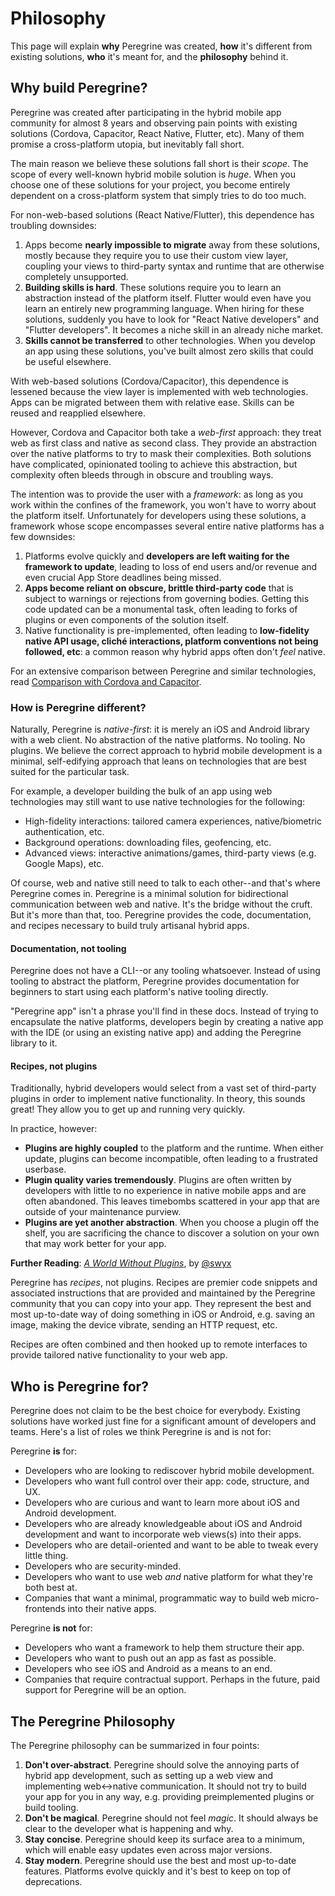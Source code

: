 
# Philosophy

This page will explain **why** Peregrine was created, **how** it's different
from existing solutions, **who** it's meant for, and the **philosophy** behind
it.

## Why build Peregrine?

Peregrine was created after participating in the hybrid mobile app community for
almost 8 years and observing pain points with existing solutions (Cordova,
Capacitor, React Native, Flutter, etc). Many of them promise a cross-platform
utopia, but inevitably fall short.

The main reason we believe these solutions fall short is their _scope_. The
scope of every well-known hybrid mobile solution is _huge_. When you choose one
of these solutions for your project, you become entirely dependent on a
cross-platform system that simply tries to do too much.

For non-web-based solutions (React Native/Flutter), this dependence has
troubling downsides:

1. Apps become **nearly impossible to migrate** away from these solutions,
   mostly because they require you to use their custom view layer, coupling your
   views to third-party syntax and runtime that are otherwise completely
   unsupported.
1. **Building skills is hard**. These solutions require you to learn an
   abstraction instead of the platform itself. Flutter would even have you learn
   an entirely new programming language. When hiring for these solutions,
   suddenly you have to look for "React Native developers" and "Flutter
   developers". It becomes a niche skill in an already niche market.
1. **Skills cannot be transferred** to other technologies. When you develop an
   app using these solutions, you've built almost zero skills that could be
   useful elsewhere.

With web-based solutions (Cordova/Capacitor), this dependence is lessened
because the view layer is implemented with web technologies. Apps can be
migrated between them with relative ease. Skills can be reused and reapplied
elsewhere.

However, Cordova and Capacitor both take a _web-first_ approach: they treat web
as first class and native as second class. They provide an abstraction over the
native platforms to try to mask their complexities. Both solutions have
complicated, opinionated tooling to achieve this abstraction, but complexity
often bleeds through in obscure and troubling ways.

The intention was to provide the user with a _framework_: as long as you work
within the confines of the framework, you won't have to worry about the platform
itself. Unfortunately for developers using these solutions, a framework whose
scope encompasses several entire native platforms has a few downsides:

1. Platforms evolve quickly and **developers are left waiting for the framework
   to update**, leading to loss of end users and/or revenue and even crucial App
   Store deadlines being missed.
1. **Apps become reliant on obscure, brittle third-party code** that is subject
   to warnings or rejections from governing bodies. Getting this code updated
   can be a monumental task, often leading to forks of plugins or even
   components of the solution itself.
1. Native functionality is pre-implemented, often leading to **low-fidelity
   native API usage, cliché interactions, platform conventions not being
   followed, etc**: a common reason why hybrid apps often don't _feel_ native.

For an extensive comparison between Peregrine and similar technologies, read
[Comparison with Cordova and Capacitor](/comparison).

### How is Peregrine different?

Naturally, Peregrine is _native-first_: it is merely an iOS and Android library
with a web client. No abstraction of the native platforms. No tooling. No
plugins. We believe the correct approach to hybrid mobile development is a
minimal, self-edifying approach that leans on technologies that are best suited
for the particular task.

For example, a developer building the bulk of an app using web technologies may
still want to use native technologies for the following:

- High-fidelity interactions: tailored camera experiences, native/biometric
  authentication, etc.
- Background operations: downloading files, geofencing, etc.
- Advanced views: interactive animations/games, third-party views (e.g. Google
  Maps), etc.

Of course, web and native still need to talk to each other--and that's where
Peregrine comes in. Peregrine is a minimal solution for bidirectional
communication between web and native. It's the bridge without the cruft. But
it's more than that, too. Peregrine provides the code, documentation, and
recipes necessary to build truly artisanal hybrid apps.

#### Documentation, not tooling

Peregrine does not have a CLI--or any tooling whatsoever. Instead of using
tooling to abstract the platform, Peregrine provides documentation for beginners
to start using each platform's native tooling directly.

"Peregrine app" isn't a phrase you'll find in these docs. Instead of trying to
encapsulate the native platforms, developers begin by creating a native app with
the IDE (or using an existing native app) and adding the Peregrine library to
it.

#### Recipes, not plugins

Traditionally, hybrid developers would select from a vast set of third-party
plugins in order to implement native functionality. In theory, this sounds
great! They allow you to get up and running very quickly.

In practice, however:

- **Plugins are highly coupled** to the platform and the runtime. When either
  update, plugins can become incompatible, often leading to a frustrated
  userbase.
- **Plugin quality varies tremendously**. Plugins are often written by
  developers with little to no experience in native mobile apps and are often
  abandoned. This leaves timebombs scattered in your app that are outside of
  your maintenance purview.
- **Plugins are yet another abstraction**. When you choose a plugin off the
  shelf, you are sacrificing the chance to discover a solution on your own that
  may work better for your app.

**Further Reading**:
_[A World Without Plugins](https://www.swyx.io/a-world-without-plugins-cig)_, by
[@swyx](https://github.com/sw-yx)

Peregrine has _recipes_, not plugins. Recipes are premier code snippets and
associated instructions that are provided and maintained by the Peregrine
community that you can copy into your app. They represent the best and most
up-to-date way of doing something in iOS or Android, e.g. saving an image,
making the device vibrate, sending an HTTP request, etc.

Recipes are often combined and then hooked up to remote interfaces to provide
tailored native functionality to your web app.

## Who is Peregrine for?

Peregrine does not claim to be the best choice for everybody. Existing solutions
have worked just fine for a significant amount of developers and teams. Here's a
list of roles we think Peregrine is and is not for:

Peregrine **is** for:

- Developers who are looking to rediscover hybrid mobile development.
- Developers who want full control over their app: code, structure, and UX.
- Developers who are curious and want to learn more about iOS and Android
  development.
- Developers who are already knowledgeable about iOS and Android development and
  want to incorporate web views(s) into their apps.
- Developers who are detail-oriented and want to be able to tweak every little
  thing.
- Developers who are security-minded.
- Developers who want to use web _and_ native platform for what they're both
  best at.
- Companies that want a minimal, programmatic way to build web micro-frontends
  into their native apps.

Peregrine **is not** for:

- Developers who want a framework to help them structure their app.
- Developers who want to push out an app as fast as possible.
- Developers who see iOS and Android as a means to an end.
- Companies that require contractual support. Perhaps in the future, paid
  support for Peregrine will be an option.

## The Peregrine Philosophy

The Peregrine philosophy can be summarized in four points:

1. **Don't over-abstract**. Peregrine should solve the annoying parts of hybrid
   app development, such as setting up a web view and implementing
   web\<-\>native communication. It should not try to build your app for you in
   any way, e.g. providing preimplemented plugins or build tooling.
1. **Don't be magical**. Peregrine should not feel _magic_. It should always be
   clear to the developer what is happening and why.
1. **Stay concise**. Peregrine should keep its surface area to a minimum, which
   will enable easy updates even across major versions.
1. **Stay modern**. Peregrine should use the best and most up-to-date features.
   Platforms evolve quickly and it's best to keep on top of deprecations.

